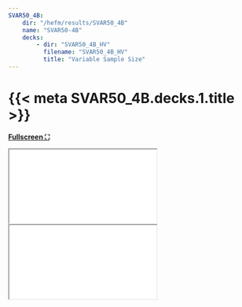 ```yaml
---
SVAR50_4B: 
    dir: "/hefm/results/SVAR50_4B"
    name: "SVAR50-4B"
    decks: 
        - dir: "SVAR50_4B_HV"
          filename: "SVAR50_4B_HV"
          title: "Variable Sample Size"
---
```


# {{< meta SVAR50_4B.decks.1.title >}}

[**Fullscreen ⛶**]({{< meta SVAR50_4B.dir >}}/{{< meta SVAR50_4B.decks.1.dir >}}/{{< meta SVAR50_4B.decks.1.filename >}}.qmd)
```{=html}
<iframe 
    src="{{< meta SVAR50_4B.dir >}}/{{< meta SVAR50_4B.decks.1.dir >}}/{{< meta SVAR50_4B.decks.1.filename >}}.html"
    height={{< var frame_height >}}
    width={{< var frame_width >}}
    style="border: none;"
></iframe>
```

```{=html}
<iframe 
    src="/hefm/results/SVAR50_4B/SVAR50_4B_HV/minimum_estimation_observations.html"
    height= {{< var frame_height >}}
    width= {{< var frame_width >}}
    style="border: none;"
></iframe>
```
